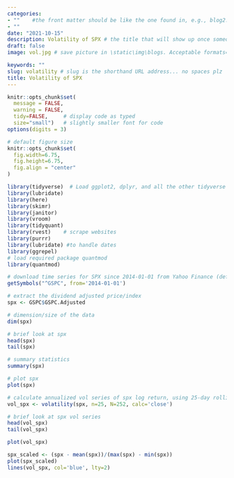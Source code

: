 ```yaml
---
categories:  
- ""    #the front matter should be like the one found in, e.g., blog2.md. It cannot be like the normal Rmd we used
- ""
date: "2021-10-15"
description: Volatility of SPX # the title that will show up once someone gets to this page
draft: false
image: vol.jpg # save picture in \static\img\blogs. Acceptable formats= jpg, jpeg, or png . Your iPhone pics wont work

keywords: ""
slug: volatility # slug is the shorthand URL address... no spaces plz
title: Volatility of SPX
---
```

```r
knitr::opts_chunk$set(
  message = FALSE, 
  warning = FALSE, 
  tidy=FALSE,     # display code as typed
  size="small")   # slightly smaller font for code
options(digits = 3)

# default figure size
knitr::opts_chunk$set(
  fig.width=6.75, 
  fig.height=6.75,
  fig.align = "center"
)
```  

```r
library(tidyverse)  # Load ggplot2, dplyr, and all the other tidyverse packages
library(lubridate)
library(here)
library(skimr)
library(janitor)
library(vroom)
library(tidyquant)
library(rvest)    # scrape websites
library(purrr)  
library(lubridate) #to handle dates
library(ggrepel)
# load required package quantmod
library(quantmod)
```

```r
# download time series for SPX since 2014-01-01 from Yahoo Finance (default source)
getSymbols("^GSPC", from='2014-01-01')

# extract the dividend adjusted price/index
spx <- GSPC$GSPC.Adjusted

# dimension/size of the data
dim(spx)

# brief look at spx
head(spx)
tail(spx)

# summary statistics
summary(spx)
```

```r
# plot spx
plot(spx)

# calculate annualized vol series of spx log return, using 25-day rolling windows
vol_spx <- volatility(spx, n=25, N=252, calc='close')

# brief look at spx vol series
head(vol_spx)
tail(vol_spx)

plot(vol_spx)

spx_scaled <- (spx - mean(spx))/(max(spx) - min(spx))
plot(spx_scaled)
lines(vol_spx, col='blue', lty=2)
```
